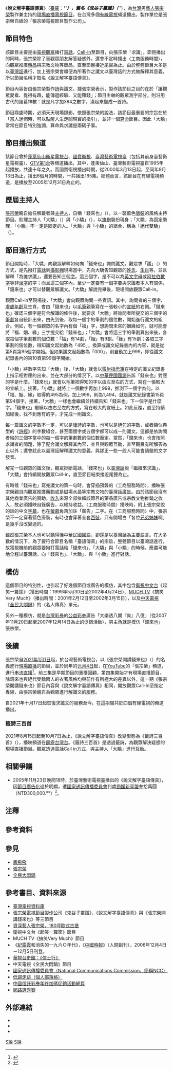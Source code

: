 {{In-progress_tvshow}}
{{Infobox television
| 名稱 = '''說文解字臺語傳真'''
| 原名 = '''''{{lang|zh-min|Suat-bûn Kái-jī Tâi-gí Thuân-tsin}}'''''
| 圖片 = Shuowenjiezi Taiyuchuanzhen Opening Theme.jpg
| 圖說 = 說文解字臺語傳真
| 分類 = 民俗節目
| 主持 = 「錢來也」（張宗榮）<br />助理主持人絕代雙驕之「大驕」與「小驕」
| 演出 = 求讖觀眾
| 國家 = {{Flagicon|Taiwan}} [[中華民國|中華民國]]
| 語言 = [[臺灣話|臺灣話]]
| 製片人 = [[張宗榮|張宗榮]]
| 製作公司 = 張宗榮電視節目製作公司
| 每集長 = 每集約一[[小時|小時]]（含自製[[廣告|廣告]]）
| 視頻制式  = [[SDTV|SDTV]]（標準畫質電視[[480i|480i]]）
| 頻道 = 詳見「[[#節目播出頻道|節目播出頻道]]」
| 主題曲 = [[馬水龍|馬水龍]]〈梆笛協奏曲Ⅲ〉
| 片尾曲 = 馬水龍〈梆笛協奏曲Ⅲ〉
| 開始 = 1995年
| 結束 = 約2005年12月31日（前期版本）
| 官方網站 = 
}}
{{Note24hUTC+8}}
《'''說文解字臺語傳真'''》（[[臺灣閩南語羅馬字拼音方案|臺羅]]：'''''{{lang|zh-min|Suat-bûn Kái-jī Tâi-gí Thuân-tsin}}'''''），舊名《'''鬼谷子靈讖'''》（'''''{{lang|zh-min|Kuí-kok-tsú Lîng Tshàm}}'''''），為[[台灣|台灣]]男[[藝人|藝人]][[張宗榮|張宗榮]]製作兼主持的[[現場直播|現場直播]][[電視節目|電視節目]]，在台灣多個[[有線電視|有線電視]]頻道播出，製作單位是張宗榮自組的「張宗榮電視節目製作公司」。

== 節目特色 ==

該節目主要是由[[電視|電視]][[觀眾|觀眾]]播打[[電話|電話]]，[[Call-in|Call-in]]至節目，向張宗榮「求讖」。節目播出的同時，張宗榮除了替觀眾朋友解答疑惑外，還會不定時播出〈工商服務時間〉{{efn|「工商服務」是「[[廣告|廣告]]」的另外一種稱呼。}}，向觀眾推廣[[藥品|藥品]]與宗教文物等商品，直至節目接近尾聲為止。由於整體節目大多是以[[臺灣話|臺灣話]]進行，加上張宗榮會順便為所著作之讖文以臺灣話的方式做解釋其意義，所以節目名稱才取名《說文解字臺語傳真》。

節目內容皆由張宗榮製作[[詩|詩]]與讖文。據張宗榮表示，製作該節目之目的在於「讓觀眾愛看、覺得有趣，能傳遞經驗、又能賺錢」；節目主軸的觀眾測字部分，則沿用古代的諸葛神數：就是凡字加384之數字，湊起來變成一首詩。

節目鼎盛時期，必須天天現場錄影。依照張宗榮的說法，該節目最重要的宗旨在於「當人迷惘時，可以點醒人生走回現實的指引」，並非一個[[算命|算命]]節目{{efn|張宗榮是不主張迷信說法的人。}}。因此「大驕」常常在節目特別強調，算命與求讖是兩碼子事。

== 節目播出頻道 ==

該節目曾於[[蓬萊仙山衛星電視台|蓬萊仙山衛星電視台]]、[[國寶衛視|國寶衛視]]、[[台灣藝術電視台|臺灣藝術電視臺]]（包括其前身臺藝衛星電視臺）、[[八大第一台|GTV第1台]]等頻道播出。其中，蓬萊仙山、臺灣藝術電視臺自1995年起播放，共達十年之久。而國寶衛視播出時期，從2000年3月13日起，至同年9月13日為止，播出6個月的時間，一共播出185集。總體而言，該節目在有線電視頻道，是播放至2005年12月31日為止的。

== 歷屆主持人 ==

[[張宗榮|張宗榮]]親自擔任解籤者兼[[主持人|主持人]]，自稱「錢來也」（{{lang|zh-min|Tsînn Lâi-iā}}）{{efn|源自其早年參演的[[中華電視台|中華電視台]]臺灣話[[連續劇|連續劇]]《俠士行》的同名[[角色|角色]]。}}，以一襲藍色[[唐裝|唐裝]]的風格主持節目。助理主持人「大驕」（{{lang|zh-min|Tuā-kiau}}）與「小驕」（{{lang|zh-min|Sió-kiau}}），以[[旗袍|旗袍]]裝扮現身；「大驕」為固定助理，「小驕」不一定是固定的人。「大驕」與「小驕」的組合，稱為「絕代雙驕」（{{lang|zh-min|Tsua̍t-tāi-siang-kiau}}）。

== 節目進行方式 ==

節目開始時，「大驕」向觀眾解釋如何向「錢來也」詢問讖文。觀眾求「讖」（{{lang|zh-min|tshàm}}）的方式，是先撥打[[電話|電話]]到[[攝影棚|攝影棚]]現場當中，先向大驕告知觀眾的[[姓氏|姓氏]]、[[生肖|生肖]]等，並且解釋「為誰求讖」，還要告知三個[[漢字|字]]。這三個字，是不可以為[[英文字母|英文字母]]或[[阿拉伯數字|阿拉伯數字]]等非[[漢字|漢字]]的字；而且這三個字內，至少一定要有一個字要與求讖者本人有關係，「錢來也」才可以替觀眾解讖文。「大驕」解說完畢後，現場開放觀眾Call-in。

觀眾Call-in至現場後，「大驕」會向觀眾詢問一些資訊。其中，詢問者的三個字、[[虛歲|虛歲年齡]]及生肖，會由「錢來也」以[[毛筆|毛筆]]親筆寫在一張較小的[[宣紙|宣紙]]的右側。「錢來也」確認三個字是符合解讖的條件後，就要求「大驕」將詢問者所提交的三個字的[[筆劃|筆劃]]各自統計出來，由先到後，取每一個字的筆劃的個位數，開始進行讖文的組合。例如，有一個觀眾的名字內有個「福」字，想詢問未來的姻緣如何，就可能會將「福、姻、緣」三字提交給「錢來也」；「大驕」會將這三字的筆劃算出來後，各取每個字筆劃數的個位數：「福」有14劃，「姻」有9劃，「緣」有15劃；各取三字筆劃的個位數，得知讖文起始數為「495」，換算成讖文紀錄書內的內容，就是從第5頁第95個字開始。但如果讖文起始數為「000」，則自動加上999，即從讖文紀錄書內的第10頁第99個字開始。

「小驕」將數字告知「大驕」後，「大驕」就會以[[雷射筆|雷射指示筆]]在特定的讖文紀錄書上指示相對應的出來，並在大部分的情況下，以[[中華民國國語|中華民國國語]]告訴「錢來也」對應的字是什麼。「錢來也」就會以毛筆把得知的字以由左至右的方式，寫在一張較大的宣紙上。接著，「小驕」就將上一個數字再加上999，推測下一個字為何。以「福、姻、緣」取得的495為例，加上999，則為1,494，就是讖文紀錄書第15頁第94個字。接著，「大驕」一樣也會繼續並持續告知「錢來也」下一個字是什麼字。「錢來也」繼續以由右至左的方式，寫在較大的宣紙上。如此反覆，直至持續加總後，找不到應有的字，才完成一則讖文。

每一篇讖文的字數不一定，可以是[[律詩|律詩]]的字數，也可以是[[絕句|絕句]]的字數，或者類似典型的《[[詩經|詩經]]》的字數組合，甚至兩個字或五個字都可以成一則讖文。這都是依詢問者給的三個字當中的每一個字的筆劃數的個位數而定。當然，「錢來也」也會按照求讖者的問題，除了配合讖文解釋其內容，並且與觀眾互動，直至觀眾有所解答為止以外；還會趁此以臺灣話解釋讖文的意義，與謬正一些一般人可能會讀錯的文字發音。

解完一位觀眾的讖文後，觀眾掛斷電話，「錢來也」以[[臺灣話|臺灣話]]說「繼續來求讖」，「大驕」會持續開放觀眾Call-in，直至節目結束接近尾聲為止。

有時候「錢來也」寫完讖文的第一句時，會穿插預錄的〈工商服務時間〉，播映張宗榮親自向觀眾推廣[[藥物|藥物]]或是磁場水晶等宗教文物的臺灣話[[廣告|廣告]]。由於該節目沒有其他商業廣告的贊助，[[收入|收入]]來源全部依賴該節目的藥品廣告或宗教文物推銷之收入，故必須播映自錄廣告，以維持收益。〈工商服務時間〉播映時，附上張宗榮說的話的中文[[字幕|字幕]]，也在[[螢幕|螢幕]]角落加註「廣告」二字。在〈工商服務時間〉中，張宗榮不一定穿著藍色唐裝，有時也會穿著全套[[西裝|西裝]]，只有開場白「各位[[兄弟姊妹|兄弟姊妹]]啊」是幾乎沒改變過的。

雖然張宗榮本人也可以聽得懂中華民國國語{{efn|除了普通話，由於張宗榮的妻子是[[客家人|客家人]]，因此張宗榮對[[客家話|客家話]]也有些許的了解。張宗榮甚至也對英文有些許的了解，在節目中曾說出“Silence is golden”（沉默是金）這樣的話過。}}，卻還是以臺灣話為主要語言。在大多數的情況下，為了要符合節目名稱「臺語傳真」的宗旨，整體節目以臺灣話進行，故電視機前的觀眾要撥打電話給「錢來也」、「大驕」與「小驕」的時候，應盡可能地全程以臺灣話，向「錢來也」、「大驕」，與「小驕」進行對話。

== 模仿 ==

這個節目的特別性，也引起了好幾個節目或廣告的模仿，其中包含[[衛視中文台|衛視中文台]]《起笑一籮筐》（播出時間：1999年5月30日至2002年4月24日）、[[MUCH_TV|MUCH TV]]《搞笑Very Much》（播出時間：2001年2月12日至2002年3月15日），以及[[中天電視|中天電視]]《[[全民大悶鍋|全民大悶鍋]]》的〈名人傳真〉單元。

另外一種模仿，就是[[台灣彩券|台灣彩券]]的[[公益彩券|公益彩券]]廣告「大樂透八期『爽』八億」（從2007年11月20日起至2007年12月14日為止的促銷活動），男主角就是模仿「錢來也」張宗榮。

== 後續 ==
{{Infobox television
| 名稱 = '''張宗榮開講錢來也'''
| 原名 = '''''{{lang|zh-min|Tiunn Tsong-îng Khai-káng Tsînn Lâi-iā}}'''''
| 分類 = 民俗節目
| 主持 = 「錢來也」（張宗榮）<br />助理主持人絕代雙驕之「大驕」與「小驕」
| 演出 = 求讖觀眾
| 國家 = {{Flagicon|Taiwan}} [[中華民國|中華民國]]
| 語言 = [[臺灣話|臺灣話]]（絕大部分情況下）<br />[[中華民國國語|中華民國國語]]（少數情況下）
| 主題曲 = 馬水龍〈梆笛協奏曲Ⅲ〉{{efn|前三集使用，與前作使用的音樂相同。}}<br />〈錢來也〉（主唱：林玉峰）{{efn|第四集以後使用。}}
| 片尾曲 = 馬水龍〈梆笛協奏曲Ⅲ〉{{efn|前三集使用，與前作使用的音樂相同。}}<br />〈命運的鎖鏈〉（主唱：任珍）{{efn|第四集以後使用。}}
| 製片人 = 張宗榮
| 製作公司 = 張宗榮電視節目製作公司
| 每集長 = 約二[[小時|小時]]左右（含自製[[廣告|廣告]]）
| 頻道1 = 台灣藝術電視台
| 頻道2 = [[霹靂台灣台|霹靂台灣台]]
| 頻道3 = 雙子衛視
| 視頻制式 = [[HDTV|HDTV]]（高解析度電視[[1080p|1080p]] [[Full_HD|Full HD]]）
| 開始1 = {{start date|2021|1|1}}
| 開始2 = {{start date|2021|10|17}}
| 開始3 = {{start date|2022|1|1}}
| 開始4 = {{start date|2022|5|1}}
| 結束1 = {{end date|2021|6|30}}
| 結束2 = {{end date|2021|12|31}}
| 結束3 = （播映中）
| 官方網站 = 
}}
{{Infobox television
| 名稱 = '''籤詩三百首'''
| 原名 = '''''Tshiam-si Sann-pah Siú'''''
| 分類 = 民俗節目
| 主持 = 絕代雙驕之「大驕」與「小驕」
| 演出 = 求籤觀眾
| 國家 = {{Flagicon|Taiwan}} [[中華民國|中華民國]]
| 語言 = [[臺灣話|臺灣話]]（絕大部分情況下）<br />[[中華民國國語|中華民國國語]]（少數情況下）
| 製片人 = 張宗榮
| 製作公司 = 張宗榮電視節目製作公司
| 每集長 = 約一[[小時|小時]]至二小時左右（含自製[[廣告|廣告]]）
| 頻道1 = 霹靂台灣台
| 頻道2 = 冠軍電視台
| 視頻制式 = [[HDTV|HDTV]]（高解析度電視[[1080p|1080p]] [[Full_HD|Full HD]]）
| 開始1 = {{start date|2021|8|15}}
| 開始2 = {{start date|2021|11|30}}
| 結束1 = {{end date|2021|10|7}}
| 結束2 = {{end date|2021|12|29}}
| 官方網站 = 
}}
張宗榮自[[2021年|2021年]][[1月1日|1月1日]]起，於台灣藝術電視台，以《張宗榮開講錢來也》（''{{lang|zh-min|Tiunn Tsong-îng Khai-káng Tsînn Lâi-iā}}''）的名義進行[[現場直播|現場直播]]的節目，並於同年的[[1月4日|元月4日]]起，在[[YouTube|YouTube]]的「張宗榮」頻道，進行[[串流直播|串流直播]]<ref>{{Cite web|title=宝岛名嘴张宗荣忆台湾文娱流行史(组图)-搜狐滚动|url=http://roll.sohu.com/20130520/n376533262.shtml|access-date=2021-06-01|work=roll.sohu.com}}</ref>。前三集是早期節目的重播回顧，第四集開始才有現場直播節目。除錢來也與絕代雙驕兩人的衣著風格均與前作有所極大的差異以外，這一期《張宗榮開講錢來也》節目內容與《說文解字臺語傳真》相同，開放觀眾Call-In至指定專線，由張宗榮親自為觀眾進行解讖文的服務。

自2021年十月17日起恢復求讖文的服務至今。在這期間共於四個有線電視的頻道播出。

=== 籤詩三百首 ===

2021年8月15日起至10月7日為止，《說文解字臺語傳真》改變型態為《籤詩三百首》（''{{lang|zh-min|Tshiam-si Sann-pah Siú}}''），播映頻道在[[霹靂台灣台|霹靂台灣台]]。《籤詩三百首》是透過籤詩，為觀眾解決疑惑的現場直播節目。觀眾透過電話Call in方式，與主持人「大驕」進行互動。

== 相關爭議 ==

* 2005年11月23日晚間18時，於臺灣藝術電視臺播出的《說文解字臺語傳真》，因[[置入性行銷|節目廣告化]]過於明顯，遭[[國家通訊傳播委員會|國家通訊傳播委員會]]判處[[罰鍰|罰鍰]][[新臺幣|新臺幣]]叁拾萬圓（NTD300,000.⁰⁰）<ref>{{Cite web |url=https://www.ncc.gov.tw/chinese/files/11021/315_639_110218_1.pdf |title=國家通訊傳播委員會95年衛星電視事業裁處統計 |access-date=2021-01-11 |archive-date=2021-03-08 |archive-url=https://web.archive.org/web/20210308140923/https://www.ncc.gov.tw/chinese/files/11021/315_639_110218_1.pdf |dead-url=no }}</ref>。

== 注釋 ==

{{notelist|iger=}}

== 參考資料 ==

<div class="references-small">
<references />
</div>

== 參見 ==

*[[鳳飛飛|鳳飛飛]]
*[[張宗榮|張宗榮]]
*[[全民大悶鍋|全民大悶鍋]]

== 參考書目、資料來源 ==

<div class="references-small">
*[https://web.archive.org/web/20070530025926/http://tv.nccu.edu.tw/ 臺灣電視資料庫]
*[[張宗榮電視節目製作公司|張宗榮電視節目製作公司]]《鬼谷子靈讖》、《說文解字臺語傳真》與《張宗榮開講錢來也》等三節目
*[http://house.1-apple.com.tw/index.cfm?Fuseaction=View_HouseContent&Article_ID=3071747&NewsDate=20061201&ArtCatID=359 資深藝人張宗榮，180坪歐式古堡]
*衛視中文台《起笑一籮筐》節目
*MUCH TV《搞笑Very Much》節目
*《[[紀露霞|紀露霞]]和消失的一九六Ｏ年代》，《[[中國時報|中國時報]]》（人間副刊），2006年12月4日－12月5日刊登。
*[https://web.archive.org/web/20140902040931/http://web.cts.com.tw/ctsmuseum/c1-6107.htm 華視台史館：《俠士行》] 
*中天電視《全民大悶鍋》節目
*[http://www.ncc.gov.tw/ 國家通訊傳播委員會（National Communications Commission，簡稱NCC）] {{Wayback|url=http://www.ncc.gov.tw/ |date=20150403082821 }}
*[https://web.archive.org/web/20070928045556/http://jen914.why3s.us/journal/journal2005/2005_Q3/d050831c.htm 低調走跳（個人部落格）]
*[https://web.archive.org/web/20071212095201/http://www.taiwanlottery.com.tw/news/news_detail_86.asp 中國信託彩券年終加碼促銷活動網頁]
*[http://news.yam.com/event/2006/pot/single.php?id=392 網路選秀賽]
</div>

== 外部連結 ==

*{{youtube|channel=UCCCkmtgM8N-Evwxd5Xr4qnw|張宗榮}}
*{{youtube|channel=UCXruiO8weEUAq4Tkfnrm_0Q|大驕}}
*{{Facebook|ZZR106}}

{{電視節目的變遷
|電視台=[[台灣藝術電視台|台灣藝術電視台]]
|播放檔次=星期日至六19:00～21:00
|節目名稱=張宗榮開講錢來也<br />（2021年1月1日 - 2021年6月30日）
|上一節目=阿龍歌聲（19:00～20:00）<br />歌謠三百年（20:00～21:00）
|下一節目=好森活TV（18:00～20:00）<br />母娘慈悲（20:00～21:00）
}}
{{電視節目的變遷
|電視台=冠軍電視台
|播放檔次=星期日至六06:00～08:00
|節目名稱=張宗榮開講錢來也<br />（2021年4月1日 - 2021年4月30日）
|上一節目=夢想好歌聲（06:00～08:00）
|下一節目=臺灣望春風（06:00～08:00）
}}
{{電視節目的變遷
|電視台=冠軍電視台
|播放檔次=星期日至星期六00:00～02:00
|節目名稱=籤詩三百首<br />（2021年11月30日 - 2021年12月29日）<br />十二月16日後改重播《張宗榮開講》部分集數，至同年十二月29日為止
|上一節目=夢想人生（00:00～02:00）
|下一節目=臺灣望春風（00:00～02:00）
}}
{{電視節目的變遷
|電視台=霹靂台灣台
|播放檔次=星期日至六10:00～12:00
|節目名稱=張宗榮開講錢來也<br />（2021年5月1日 - 2021年12月31日）<br />五月1日至七月30日節目前段為《說文解字臺語傳真》<br />八月15日起至十月7日為止節目前段為《籤詩三百首》<br />十月17日以後為《說文解字臺語傳真》第三版
|上一節目=健康新知（10:00～11:00）
|下一節目=霹靂英雄榜 （10:00～10:30）<br />霹靂兵烽決（10:30～12:00）
}}
{{電視節目的變遷
|電視台=雙子衛視
|播放檔次=星期日至星期五10:00～12:00
|節目名稱=張宗榮開講<br />（2022年元月1日 - ）
|上一節目=臺灣歌謠（10:00～11:00）<br />骨刺漫談（11:00～12:00）<hr>臣芃看世界（20:00～22:00）
|下一節目=（10:00～12:00時段播出中，20:00～22:00時段播出至2022年元月29日為止）<hr>2022年元月30日起：臣芃看世界（20:00～22:00）
}}

[[Category:闽南语电视节目|S說]]
[[Category:台灣電視節目|S說]]